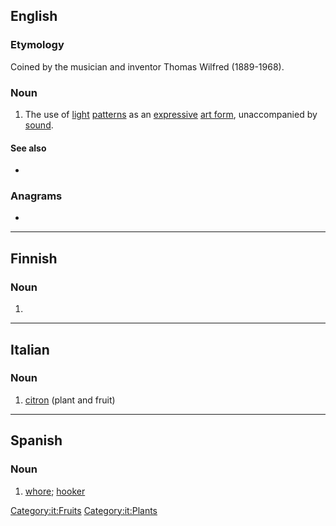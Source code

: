 ==English==

===Etymology===
Coined by the musician and inventor Thomas Wilfred (1889-1968).

===Noun===
{{en-noun|-}}

# {{lb|en|arts}} The use of [[light]] [[pattern]]s as an [[expressive]] [[art form]], unaccompanied by [[sound]].

====See also====
* {{l|en|clavilux}}

===Anagrams===
* {{anagrams|en|Umali|miaul|mulai}}

----

==Finnish==

===Noun===
{{head|fi|noun form}}

# {{fi-form of|case=partitive|pl=plural|lumi}}

----

==Italian==

===Noun===
{{it-noun|f}}

# [[citron]] (plant and fruit)

[[Category:it:Fruits]]
[[Category:it:Plants]]

----

==Spanish==

===Noun===
{{es-noun|f}}

# [[whore]]; [[hooker]]
